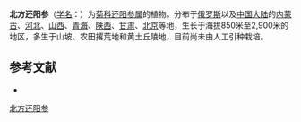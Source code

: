 {{Speciesbox
| name = 北方还阳参
| status = 
| status_system = 
| image =
| genus = Crepis
| species = crocea
| authority = (Lam.) Babcock in Univ.
}}

'''北方还阳参'''（[[学名|学名]]：{{lang|la|''Crepis crocea''}}）为[[菊科|菊科]][[还阳参属|还阳参属]]的植物。分布于[[俄罗斯|俄罗斯]]以及[[中国大陆|中国大陆]]的[[内蒙古|内蒙古]]、[[河北|河北]]、[[山西|山西]]、[[青海|青海]]、[[陕西|陕西]]、[[甘肃|甘肃]]、[[北京|北京]]等地，生长于海拔850米至2,900米的地区，多生于山坡、农田撂荒地和黄土丘陵地，目前尚未由人工引种栽培。

== 参考文献 ==
<div class="references-small">
* {{cite web| url =http://www.bioinfo.cn/db05/KmzwSpecies.php?action=view&id=4607| title =北方还阳参| work =《中国高等植物数据库全库》| publisher =中国科学院微生物研究所| author =昆明植物研究所| accessdate =2009-02-24| deadurl =yes| archiveurl =https://web.archive.org/web/20160305051142/http://www.bioinfo.cn/db05/KmzwSpecies.php?action=view&id=4607| archivedate =2016-03-05}}
</div>
{{Taxonbar|from=Q10903073}}

[[Category:还阳参属|北方还阳参]]


{{植物小作品}}